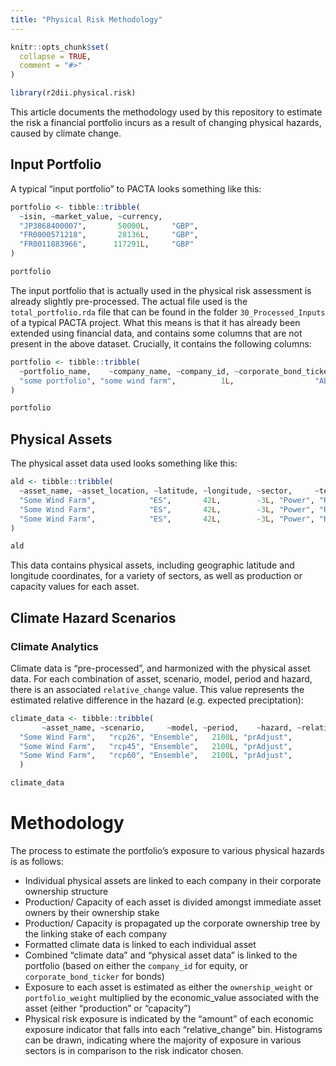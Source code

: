 ```yaml
---
title: "Physical Risk Methodology"
---
```


```r
knitr::opts_chunk$set(
  collapse = TRUE,
  comment = "#>"
)
```

```r
library(r2dii.physical.risk)
```

This article documents the methodology used by this repository to estimate
the risk a financial portfolio incurs as a result of changing physical hazards, 
caused by climate change. 

## Input Portfolio
A typical "input portfolio" to PACTA looks something like this: 
``` r
portfolio <- tibble::tribble(
  ~isin, ~market_value, ~currency,
  "JP3868400007",       50000L,     "GBP",
  "FR0000571218",       28136L,     "GBP",
  "FR0011883966",      117291L,     "GBP"
)

portfolio

```

The input portfolio that is actually used in the physical risk assessment is
already slightly pre-processed. The actual file used is the
`total_portfolio.rda` file that can be found in the folder `30_Processed_Inputs`
of a typical PACTA project. What this means is that it has already been extended
using financial data, and contains some columns that are not present in the
above dataset. Crucially, it contains the following columns:

``` r
portfolio <- tibble::tribble(
  ~portfolio_name,    ~company_name, ~company_id, ~corporate_bond_ticker,          ~isin, ~holding_id, ~asset_type, ~security_mapped_sector, ~value_usd,
  "some portfolio", "some wind farm",          1L,                  "ABC", "AB1234567890",        123L,    "Equity",                 "Power",     45000L
)

portfolio
```

## Physical Assets

The physical asset data used looks something like this: 

```r
ald <- tibble::tribble(
  ~asset_name, ~asset_location, ~latitude, ~longitude, ~sector,     ~technology, ~year, ~economic_unit, ~economic_output,
  "Some Wind Farm",            "ES",       42L,        -3L, "Power", "RenewablesCap", 2020L,           "MW",             400L,
  "Some Wind Farm",            "ES",       42L,        -3L, "Power", "RenewablesCap", 2021L,           "MW",             420L,
  "Some Wind Farm",            "ES",       42L,        -3L, "Power", "RenewablesCap", 2022L,           "MW",             440L
)

ald
```

This data contains physical assets, including geographic latitude and longitude
coordinates, for a variety of sectors, as well as production or capacity values 
for each asset. 

## Climate Hazard Scenarios 
### Climate Analytics

Climate data is "pre-processed", and harmonized with the physical asset data. 
For each combination of asset, scenario, model, period and hazard, there is an 
associated `relative_change` value. This value represents the estimated relative 
difference in the hazard (e.g. expected preciptation):

```r
climate_data <- tibble::tribble(
       ~asset_name, ~scenario,     ~model, ~period,    ~hazard, ~relative_change,
  "Some Wind Farm",   "rcp26", "Ensemble",   2100L, "prAdjust",            0.004,
  "Some Wind Farm",   "rcp45", "Ensemble",   2100L, "prAdjust",             0.03,
  "Some Wind Farm",   "rcp60", "Ensemble",   2100L, "prAdjust",             0.04
  )

climate_data
```

# Methodology

The process to estimate the portfolio's exposure to various physical hazards is
as follows:

- Individual physical assets are linked to each company in their corporate 
ownership structure 
- Production/ Capacity of each asset is divided amongst immediate asset owners 
by their ownership stake
- Production/ Capacity is propagated up the corporate ownership tree by the 
linking stake of each company
- Formatted climate data is linked to each individual asset
- Combined "climate data" and "physical asset data" is linked to the portfolio 
(based on either the `company_id` for equity, or `corporate_bond_ticker` for 
bonds)
- Exposure to each asset is estimated as either the `ownership_weight` or 
`portfolio_weight` multiplied by the economic_value associated with the asset 
(either "production" or "capacity")
- Physical risk exposure is indicated by the "amount" of each economic exposure 
indicator that falls into each "relative_change" bin. Histograms can be drawn, 
indicating where the majority of exposure in various sectors is in comparison to 
the risk indicator chosen. 
